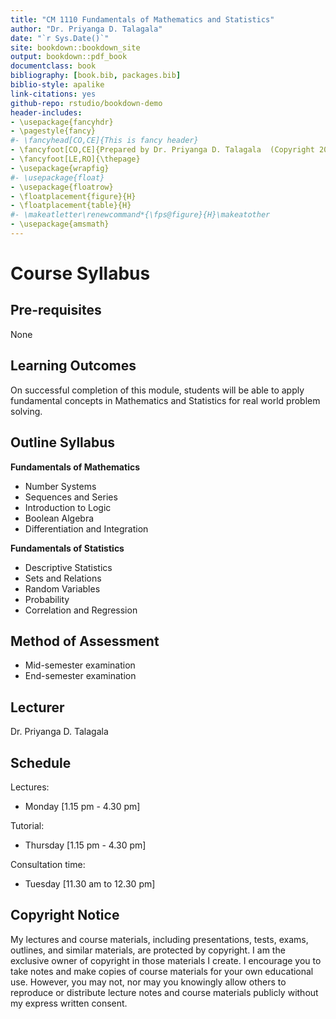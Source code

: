 ```yaml
--- 
title: "CM 1110 Fundamentals of Mathematics and Statistics"
author: "Dr. Priyanga D. Talagala"
date: "`r Sys.Date()`"
site: bookdown::bookdown_site
output: bookdown::pdf_book
documentclass: book
bibliography: [book.bib, packages.bib]
biblio-style: apalike
link-citations: yes
github-repo: rstudio/bookdown-demo
header-includes:
- \usepackage{fancyhdr}
- \pagestyle{fancy}
#- \fancyhead[CO,CE]{This is fancy header}
- \fancyfoot[CO,CE]{Prepared by Dr. Priyanga D. Talagala  (Copyright 2020 Priyanga D. Talagala)}
- \fancyfoot[LE,RO]{\thepage}
- \usepackage{wrapfig}
#- \usepackage{float}
- \usepackage{floatrow}
- \floatplacement{figure}{H}
- \floatplacement{table}{H}
#- \makeatletter\renewcommand*{\fps@figure}{H}\makeatother
- \usepackage{amsmath}
---
```


# Course Syllabus {-}

## Pre-requisites {-}

None 

## Learning Outcomes {-}

On successful completion of this module, students will be able to apply fundamental concepts in Mathematics and Statistics for real world problem solving.


## Outline Syllabus {-}

**Fundamentals of Mathematics**

-	Number Systems
-	Sequences and Series
-	Introduction to Logic
-	Boolean Algebra
-	Differentiation and Integration

**Fundamentals of Statistics**

- Descriptive Statistics
- Sets and Relations
- Random Variables
- Probability
- Correlation and Regression



## Method of Assessment {-}

- Mid-semester examination 
- End-semester examination 

## Lecturer {-}

Dr. Priyanga D. Talagala

## Schedule {-}

Lectures: 

- Monday [1.15 pm - 4.30 pm]

Tutorial:

- Thursday [1.15 pm - 4.30 pm]

Consultation time: 

- Tuesday [11.30 am to 12.30 pm]

## Copyright Notice {-}

My lectures and course materials, including presentations, tests, exams, outlines, and similar materials, are protected by copyright. I am the exclusive owner of copyright in those materials I create. I encourage you to take notes and make copies of course materials for your own educational use. However, you may not, nor may you knowingly allow others to reproduce or distribute lecture notes and course materials publicly without my express written consent.  